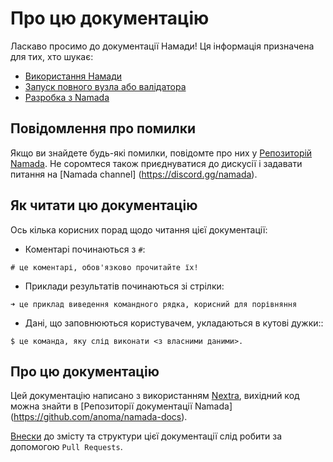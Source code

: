 # Про цю документацію

Ласкаво просимо до документації Намади! Ця інформація призначена для тих, хто шукає:
- [Використання Намади](./users.mdx)
- [Запуск повного вузла або валідатора](./operators.mdx)
- [Разробка з Namada](./integrating-with-namada.mdx)

## Повідомлення про помилки
Якщо ви знайдете будь-які помилки, повідомте про них у [Репозиторій Namada](https://github.com/anoma/namada/issues).
Не соромтеся також приєднуватися до дискусії і задавати питання на [Namada channel] (https://discord.gg/namada).

## Як читати цю документацію

Ось кілька корисних порад щодо читання цієї документації:

- Коментарі починаються з `#`:

`# це коментарі, обов'язково прочитайте їх!`

- Приклади результатів починаються зі стрілки:

`➜ це приклад виведення командного рядка, корисний для порівняння`

- Дані, що заповнюються користувачем, укладаються в кутові дужки::

`$ це команда, яку слід виконати <з власними даними>.`

## Про цю документацію

Цей документацію написано з використанням [Nextra](https://nextra.site/docs), вихідний код можна знайти в [Репозиторії документації Namada] (https://github.com/anoma/namada-docs).

[Внески](https://github.com/anoma/namada/blob/main/CONTRIBUTING.md) до змісту та структури цієї документації слід робити за допомогою `Pull Requests`.

